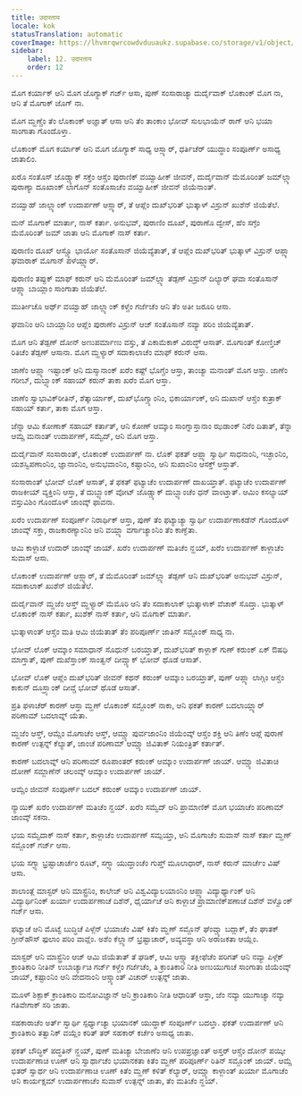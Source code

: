 ```yaml
---
title: उदारताय
locale: kok
statusTranslation: automatic
coverImage: https://lhvmrqwrcowdvduuaukz.supabase.co/storage/v1/object/public/strapi-uploads/small_cover-educacion-fundamental.webp-2d51a7828a2b1309555be27f7e2a61a0.webp
sidebar:
    label: 12. उदारताय
    order: 12
---
```

ಮೊಗ ಕರ್ಯಾಕ್ ಆನಿ ಮೊಗ ಜೊಗ್ಯಾಕ್ ಗರ್ಜ್ ಆಸಾ, ಪುಣ್ ಸಂಸಾರಾಚ್ಯಾ ದುರ್ದೈವಾಕ್ ಲೊಕಾಂಕ್ ಮೊಗ ನಾ, ಆನಿ ತೆ ಮೊಗಾಕ್ ಜೊಗ್ ನಾ.

ಮೊಗ ಮ್ಹಣ್ಚೆಂ ತೆಂ ಲೊಕಾಂಕ್ ಅಜ್ಞಾತ್ ಆಸಾ ಆನಿ ತೆಂ ತಾಂಕಾಂ ಭೋವ್ ಸುಲಭಾಯೆನ್ ರಾಗ್ ಆನಿ ಭಯಾ ಸಾಂಗಾತಾ ಗೊಂದೊಳ್ತಾ.

ಲೊಕಾಂಕ್ ಮೊಗ ಕರ್ಯಾಕ್ ಆನಿ ಮೊಗ ಜೊಗ್ಯಾಕ್ ಸಾಧ್ಯ ಆಸ್ಲ್ಯಾರ್, ಧರ್ತಿಚೆರ್ ಯುದ್ಧಾಂ ಸಂಪೂರ್ಣ್ ಅಸಾಧ್ಯ ಜಾತಾಲಿಂ.

ಖರೊ ಸಂತೊಸ್ ಜೊಡ್ಚ್ಯಾಕ್ ಸಕ್ತೆಂ ಆಸ್ಚೆಂ ಪುರಾಣಿಕ್ ವಯ್ವಾಹೀಕ್ ಜೀವನ್, ದುರ್ದೈವಾನ್ ಮೆಮೊರಿಂತ್ ಜಮ್‌ಲ್ಲ್ಯಾ ಪುರಾಣ್ಯಾ ದೂಖಾಂಕ್ ಲಾಗೊನ್ ಸಂತೊಸಾಚೆಂ ವಯ್ವಾಹೀಕ್ ಜೀವನ್ ಜಿಯೆನಾಂತ್.

ವಯ್ವಾಹ್ ಜಾಲ್ಲ್ಯಾಂಕ್ ಉದಾರ್ಪಣ್ ಆಸ್ಲ್ಯಾರ್, ತೆ ಆಪ್ಲೆಂ ದುಖ್‌ಭರಿತ್ ಭುತ್ಕಾಳ್ ವಿಸ್ರುನ್ ಖುಶೆನ್ ಜಿಯೆತೆಲೆ.

ಮನ್ ಮೊಗಾಕ್ ಮಾರ್ತಾ, ನಾಸ್ ಕರ್ತಾ. ಅನುಭವ್, ಪುರಾಣಿಂ ದೂಖ್, ಪುರಾಣೊ ದ್ವೇಸ್, ಹೆಂ ಸಗ್ಳೆಂ ಮೆಮೊರಿಂತ್ ಜಮ್ ಜಾತಾ ಆನಿ ಮೊಗಾಕ್ ನಾಸ್ ಕರ್ತಾ.

ಪುರಾಣಿಂ ದೂಖ್ ಆಸ್ಚ್ಯೊ ಭಾರ್ಯೊ ಸಂತೊಸಾನ್ ಜಿಯೆವ್ಯೆತಾತ್, ತೆ ಆಪ್ಲೆಂ ದುಖ್‌ಭರಿತ್ ಭುತ್ಕಾಳ್ ವಿಸ್ರುನ್ ಆಪ್ಲ್ಯಾ ಘವಾರಾಕ್ ಮೊಗಾನ್ ಪಳೆಯ್ಲ್ಯಾರ್.

ಪುರಾಣಿಂ ತಪ್ಪುಕ್ ಮಾಫ್ ಕರುನ್ ಆನಿ ಮೆಮೊರಿಂತ್ ಜಮ್‌ಲ್ಲ್ಯಾ ತೆಡ್ಪಣ್ ವಿಸ್ರುನ್ ದಿಲ್ಯಾರ್ ಘವಾ ಸಂತೊಸಾನ್ ಆಪ್ಲ್ಯಾ ಬಾಯ್ಲಾಂ ಸಾಂಗಾತಾ ಜಿಯೆತೆಲೆ.

ಮುರ್ತೀಚೊ ಅರ್ಥ್ ವಯ್ವಾಹ್ ಜಾಲ್ಲ್ಯಾಂಕ್ ಕಳ್ಚೆಂ ಗರ್ಜೆಚೆಂ ಆನಿ ತೆಂ ಅತೀ ಜರೂರಿ ಆಸಾ.

ಘವಾನಿಂ ಆನಿ ಬಾಯ್ಲಾನಿಂ ಆಪ್ಲೆಂ ಪುರಾಣೆಂ ವಿಸ್ರುನ್ ಆಜ್ ಸಂತೊಸಾನ್ ನವ್ಯಾ ಪರಿಂ ಜಿಯೆವ್ಯೆತಾತ್.

ಮೊಗ ಆನಿ ತೆಡ್ಪಣ್ ದೋನ್ ಅಣುಪರ್ಮಾಣು ವಸ್ತು, ತೆ ಎಕಾಮೆಕಾಕ್ ವಿರುದ್ಧ್ ಆಸಾತ್. ಮೊಗಾಂತ್ ಕೋಣ್ತಿಚ್ ರಿತಿಚೆಂ ತೆಡ್ಪಣ್ ಆಸಾನಾ. ಮೊಗ ಮ್ಹಳ್ಯಾರ್ ಸದಾಕಾಲಾಚೆಂ ಮಾಫ್ ಕರುನ್ ಆಸಾ.

ಜಾಣೆಂ ಆಪ್ಲ್ಯಾ ಇಷ್ಟಾಂಕ್ ಆನಿ ದುಸ್ಮಾನಾಂಕ್ ಖರೆಂ ಕಷ್ಟ್ ಭೊಗ್ಚೆಂ ಆಸ್ತಾ, ತಾಂಚ್ಯಾ ಮನಾಂತ್ ಮೊಗ ಆಸ್ತಾ. ಜಾಣೆಂ ಗರೀಬ್, ದುಬ್ಳ್ಯಾಂಕ್ ಸಹಾಯ್ ಕರುನ್ ತಾಕಾ ಖರೆಂ ಮೊಗ ಆಸ್ತಾ.

ಜಾಣೆಂ ಸ್ವಾಭಾವಿಕ್‌ರೀತಿನ್, ಶೆತ್ಕಾರ್ಯಾಕ್, ದುಖ್‌ಭೊಗ್ಚ್ಯಾಂನಿಂ, ಭಿಕಾರ್ಯಾಂಕ್, ಆನಿ ದುಖಾನ್ ಆಸ್ಚೆಂ ಕುತ್ರಾಕ್ ಸಹಾಯ್ ಕರ್ತಾ, ತಾಕಾ ಮೊಗ ಆಸ್ತಾ.

ಜೆನ್ನಾ ಆಮಿ ಕೋಣಾಕ್ ಸಹಾಯ್ ಕರ್ತಾತ್, ಆನಿ ಕೋಣ್ ಆಮ್ಕಾಂ ಸಾಂಗ್ನಾಸ್ತಾನಾಂ ಝಡಾಂಕ್ ನಿರೆಂ ದಿತಾತ್, ತೆನ್ನಾ ಆಮ್ಚೆ ಮನಾಂತ್ ಉದಾರ್ಪಣ್, ಸಮ್ವೆದ್, ಆನಿ ಮೊಗ ಆಸ್ತಾ.

ದುರ್ದೈವಾನ್ ಸಂಸಾರಾಂತ್, ಲೊಕಾಂಕ್ ಉದಾರ್ಪಣ್ ನಾ. ಲೊಕ್ ಫಕತ್ ಆಪ್ಲ್ಯಾ ಸ್ವಾರ್ಥಿ ಸಾಧನಾಂನಿ, ಇಚ್ಛಾಂನಿಂ, ಯಶಸ್ವಿಪಣಾಂನಿಂ, ಜ್ಞಾನಾಂನಿಂ, ಅನುಭವಾಂನಿಂ, ಕಷ್ಟಾಂನಿಂ, ಆನಿ ಸುಖಾಂನಿಂ ಆಸಕ್ತ್ ಆಸ್ತಾತ್.

ಸಂಸಾರಾಂತ್ ಭೋವ್ ಲೊಕ್ ಆಸಾತ್, ತೆ ಫಕತ್ ಫಟ್ಯಾಚೆಂ ಉದಾರ್ಪಣ್ ದಾಖಯ್ತಾತ್. ಫಟ್ಯಾಚೆಂ ಉದಾರ್ಪಣ್ ರಾಜಕೀಯ್ ವ್ಯಕ್ತಿಂನಿ ಆಸ್ತಾ, ತೆ ದುಬ್ಳ್ಯಾಂಕ್ ವೋಟ್ ಜೊಡ್ಚ್ಯಾಕ್ ದುಬ್ಳ್ಯಾಂಚೆಂ ಧನ್ ವಾಂಟ್ತಾತ್. ಆಮಿಂ ಕಸಲ್ಯಾಯ್ ವಸ್ತುವಿಶಿಂ ಗೊಂದೊಳ್ ಜಾಂವ್ಕ್ ಫಾವನಾ.

ಖರೆಂ ಉದಾರ್ಪಣ್ ಸಂಪೂರ್ಣ್ ನಿರಾರ್ಥಿಕ್ ಆಸ್ತಾ, ಪುಣ್ ತೆಂ ಫಟ್ಯಾಚ್ಯಾ ಸ್ವಾರ್ಥಿ ಉದಾರ್ಪಣಾಕಡೆನ್ ಗೊಂದೊಳ್ ಜಾಂವ್ಕ್ ಸಕ್ತಾ, ರಾಜಕಾರಣ್ಯಾಂನಿಂ ಆನಿ ವಯ್ಲ್ಯಾ ವರ್ಗಾಚ್ಯಾಂನಿಂ ತೆಂ ಕಾಣ್ಘೆತಾ.

ಆಮಿ ಕಾಳ್ಜಾಚೆ ಉದಾರ್ ಜಾಂವ್ಕ್ ಜಾಯ್. ಖರೆಂ ಉದಾರ್ಪಣ್ ಮತಿಚೆಂ ನ್ಹಯ್, ಖರೆಂ ಉದಾರ್ಪಣ್ ಕಾಳ್ಜಾಚೆಂ ಸುವಾಸ್ ಆಸಾ.

ಲೊಕಾಂಕ್ ಉದಾರ್ಪಣ್ ಆಸ್ಲ್ಯಾರ್, ತೆ ಮೆಮೊರಿಂತ್ ಜಮ್‌ಲ್ಲ್ಯಾ ತೆಡ್ಪಣ್ ಆನಿ ದುಖ್‌ಭರಿತ್ ಅನುಭವ್ ವಿಸ್ರುನ್, ಸದಾಕಾಲಾಕ್ ಖುಶೆನ್ ಜಿಯೆತೆಲೆ.

ದುರ್ದೈವಾನ್ ಮ್ಹಜೆಂ ಆಸ್ತ್ ಮ್ಹಳ್ಯಾರ್ ಮೆಮೊರಿ ಆನಿ ತೆಂ ಸದಾಕಾಲಾಕ್ ಭುತ್ಕಾಳಾಕ್ ವೆಚಾಕ್ ಸೊದ್ತಾ. ಭುತ್ಕಾಳ್ ಲೊಕಾಂಕ್ ನಾಸ್ ಕರ್ತಾ, ಖುಶೆಕ್ ನಾಸ್ ಕರ್ತಾ, ಆನಿ ಮೊಗಾಕ್ ಮಾರ್ತಾ.

ಭುತ್ಕಾಳಾಂತ್ ಆಸ್ಚೆಂ ಮತಿ ಆಮಿ ಜಿಯೆತಾತ್ ತೆಂ ಪರಿಪೂರ್ಣ್ ಜಾತಿನ್ ಸಮ್ಜೊಂಕ್ ಸಾಧ್ಯ ನಾ.

ಭೋವ್ ಲೊಕ್ ಆಮ್ಕಾಂ ಸಮಾಧಾನ್ ಸೊಧುನ್ ಬರಯ್ತಾತ್, ದುಖ್‌ಭರಿತ್ ಕಾಳ್ಜಾಕ್ ಗುಣ್ ಕರುಂಕ್ ಏಕ್ ಔಷಧಿ ಮಾಗ್ತಾತ್, ಪುಣ್ ದುಖೆಸ್ತಾಂಕ್ ಸಾಂತ್ವನ್ ದೀವ್ಚ್ಯಾಕ್ ಭೋವ್ ಥೊಡೆ ಆಸಾತ್.

ಭೋವ್ ಲೊಕ್ ಆಪ್ಲೆಂ ದುಖ್‌ಭರಿತ್ ಜೀವನ್ ಕಥನ್ ಕರುಂಕ್ ಆಮ್ಕಾಂ ಬರಯ್ತಾತ್, ಪುಣ್ ಆಪ್ಲ್ಯಾ ಲಾಗ್ಗಿಂ ಆಸ್ಚೆಂ ಕಾಕುನ್ ದೂಸ್ರ್ಯಾಂಕ್ ದೀವ್ಚೆ ಭೋವ್ ಥೊಡೆ ಆಸಾತ್.

ಪ್ರತಿ ಫಳಾಚೆರ್ ಕಾರಣ್ ಆಸ್ತಾ ಮ್ಹಣ್ ಲೊಕಾಂಕ್ ಸಮ್ಜೊಂಕ್ ನಾಕಾ, ಆನಿ ಫಕತ್ ಕಾರಣ್ ಬದಲಾಯ್ಲ್ಯಾರ್ ಪರಿಣಾಮ್ ಬದಲಾವ್ನ್ ಯೆತಾ.

ಮ್ಹಜೆಂ ಆಸ್ತ್, ಆಮ್ಚೆಂ ಮೊಗಾಚೆಂ ಆಸ್ತ್, ಆಮ್ಚ್ಯಾ ಪುರ್ವಜಾಂನಿಂ ಜಿಯೆಂವ್ಕ್ ಆಸ್ಚೆಂ ಶಕ್ತಿ ಆನಿ ತಿಣೆಂ ಆಪ್ಲೆ ಪುರಾಣೆ ಕಾರಣ್ ಉತ್ಪನ್ನ್ ಕೆಲ್ಯಾತ್, ಜಾಂಚೆ ಪರಿಣಾಮ್ ಆಮ್ಚ್ಯಾ ಜಿವಿತಾಕ್ ನಿಯಂತ್ರಿತ್ ಕರ್ತಾತ್.

ಕಾರಣ್ ಬದಲಾವ್ನ್ ಆನಿ ಪರಿಣಾಮ್ ರೂಪಾಂತರ್ ಕರುಂಕ್ ಆಮ್ಕಾಂ ಉದಾರ್ಪಣ್ ಜಾಯ್. ಆಮ್ಚ್ಯಾ ಜಿವಿತಾಚಿ ದೋಣ್ ಸಮ್ಜಾಣೆನ್ ಚಲಂವ್ಕ್ ಆಮ್ಕಾಂ ಉದಾರ್ಪಣ್ ಜಾಯ್.

ಆಮ್ಚೆಂ ಜೀವನ್ ಸಂಪೂರ್ಣ್ ಬದಲ್ ಕರುಂಕ್ ಆಮ್ಕಾಂ ಉದಾರ್ಪಣ್ ಜಾಯ್.

ನ್ಯಾಯಿಕ್ ಖರೆಂ ಉದಾರ್ಪಣ್ ಮತಿಚೆಂ ನ್ಹಯ್. ಖರೆಂ ಸಮ್ವೆದ್ ಆನಿ ಪ್ರಾಮಾಣಿಕ್ ಮೊಗ ಭಯಾಚೆಂ ಪರಿಣಾಮ್ ಜಾಂವ್ಕ್ ಸಕನಾ.

ಭಯ ಸಮ್ವೆದಾಕ್ ನಾಸ್ ಕರ್ತಾ, ಕಾಳ್ಜಾಚೆಂ ಉದಾರ್ಪಣ್ ಸಮ್ಪಯ್ತಾ, ಆನಿ ಮೊಗಾಚೆಂ ಸುವಾಸ್ ನಾಸ್ ಕರ್ತಾ ಮ್ಹಣ್ ಸಮ್ಜೊಂಕ್ ಗರ್ಜ್ ಆಸಾ.

ಭಯ ಸಗ್ಳ್ಯಾ ಭ್ರಷ್ಟಾಚಾರ್ಚೆಂ ರೂಟ್, ಸಗ್ಳ್ಯಾ ಯುದ್ಧಾಂಚೆಂ ಗುಪ್ತ್ ಮೂಲಾಧಾರ್, ನಾಸ್ ಕರುನ್ ಮಾರ್ಚೆಂ ವಿಷ್ ಆಸಾ.

ಶಾಲಾಂತ್ಲೆ ಮಾಸ್ಟರ್ ಆನಿ ಮಾಸ್ಟ್ರೆನಿಂ, ಕಾಲೇಜ್ ಆನಿ ವಿಶ್ವವಿದ್ಯಾಲಯಾಂನಿಂ ಆಪ್ಲ್ಯಾ ವಿದ್ಯಾರ್ಥ್ಯಾಂಕ್ ಆನಿ ವಿದ್ಯಾರ್ಥಿನಿಂಕ್ ಖರ್ಯಾ ಉದಾರ್ಪಣಾಚೆ ದಿಶೆನ್, ಧೈರ್ಯಾಚೆ ಆನಿ ಕಾಳ್ಜಾಚೆ ಪ್ರಾಮಾಣಿಕ್‌ಪಣಾಚೆ ದಿಶೆನ್ ವಳ್ವೊಂಕ್ ಗರ್ಜ್ ಆಸಾ.

ಫಟ್ಯಾಚೆ ಆನಿ ಮೊಟ್ವೆ ಬುದ್ಧಿಚೆ ಪಿಳ್ಗೆನ್ ಭಯಾಚೆಂ ವಿಷ್ ಕಿತೆಂ ಮ್ಹಣ್ ಸಮ್ಜೊನ್ ಘೆಂವ್ಚ್ಯಾ ಬದ್ಲಾಕ್, ತೆಂ ಘಾತಕ್ ಗ್ರೀನ್‌ಹೌಸ್ ಫುಲಾಂ ಪರಿಂ ವಾವ್ಲೆಂ. ಅಶೆಂ ಕೆಲ್ಲ್ಯಾನ್ ಭ್ರಷ್ಟಾಚಾರ್, ಅವ್ಯವಸ್ಥಾ ಆನಿ ಅರಾಜಕತಾ ಆಯ್ಲೆಂ.

ಮಾಸ್ಟರ್ ಆನಿ ಮಾಸ್ಟ್ರೆನಿಂ ಆಜ್ ಆಮಿ ಜಿಯೆತಾತ್ ತೆ ಘಡಿಕ್, ಆಮಿ ಆಸ್ಚ್ಯಾ ತಕ್ಲೀಫೆಚೆಂ ಪರಿಗತ್ ಆನಿ ನವ್ಯಾ ಪಿಳ್ಗೆಕ್ ಕ್ರಾಂತಿಕಾರಿ ನೀತಿನ್ ಉಬಾರ್ಚ್ಯಾಚಿ ಗರ್ಜ್ ಕಳ್ಚೆಂ ಗರ್ಜೆಚೆಂ, ತಿ ಕ್ರಾಂತಿಕಾರಿ ನೀತಿ ಅಣುಯುಗಾಚೆ ಸಾಂಗಾತಾ ಜಿಯೆಂವ್ಕ್ ಜಾಯ್, ಕಷ್ಟಾಂನಿಂ ಆನಿ ವೇದನಾಂನಿ ಆಸ್ಚ್ಯಾಂತ್ ವಿಚಾರ್ ಉತ್ಪನ್ನ್ ಜಾತಾ.

ಮೂಳ್ ಶಿಕ್ಪಾಕ್ ಕ್ರಾಂತಿಕಾರಿ ಮನೋವಿಜ್ಞಾನ್ ಆನಿ ಕ್ರಾಂತಿಕಾರಿ ನೀತಿ ಆಧಾರಿತ್ ಆಸ್ತಾ, ಜೆಂ ನವ್ಯಾ ಯುಗಾಚ್ಯಾ ನವ್ಯಾ ಗತಿವೇಗಾಕ್ ಸರಿ ಜಾತಾ.

ಸಹಕಾರಾಚೆಂ ಅರ್ತ್ ಸ್ವಾರ್ಥಿ ಸ್ಪರ್ಧ್ಯಾಚ್ಯಾ ಭಯಾನಕ್ ಯುದ್ಧಾಕ್ ಸಂಪೂರ್ಣ್ ಬದಲ್ತಾ. ಫಕತ್ ಉದಾರ್ಪಣ್ ಆನಿ ಕ್ರಾಂತಿಕಾರಿ ತತ್ವಾನಿಕ್ ವಯ್ಲೆಂ ಕರಿತ್ ತರ್ ಸಹಕಾರ್ ಕರ್ಚೆಂ ಅಸಾಧ್ಯ ಜಾತಾ.

ಫಕತ್ ಬೌದ್ಧಿಕ್ ಪದ್ಧತಿನ್ ನ್ಹಯ್, ಪುಣ್ ಮತಿಚ್ಯಾ ಬೇಜಾಣೆಂ ಆನಿ ಉಪಪ್ರಜ್ಞಾಂತ್ ಅಸ್ತರ್ ಆಸ್ಚೆಂ ದೋನ್ ಪಯ್ಕೀ ಉದಾರ್ಪಣಾಚಿ ಊಣ್ ಆನಿ ಸ್ವಾರ್ಥಾಚೆಂ ಭಯಾನಕತಾ ಕಿತೆಂ ಮ್ಹಣ್ ಪರಿಪೂರ್ಣ್ ರಿತಿನ್ ಸಮ್ಜೊಂಕ್ ಜಾಯ್. ಆಮ್ಚೆ ಭಿತರ್ ಸ್ವಾರ್ಥ ಆನಿ ಉದಾರ್ಪಣಾಚಿ ಊಣ್ ಕಿತೆಂ ಮ್ಹಣ್ ಕಳಿತ್ ಕೆಲ್ಯಾರ್, ಆಮ್ಚ್ಯಾ ಕಾಳ್ಜಾಂತ್ ಖರ್ಯಾ ಮೊಗಾಚೆಂ ಆನಿ ಕಾರ್ಯಕ್ಷಮ್ ಉದಾರ್ಪಣಾಚೆಂ ಸುವಾಸ್ ಉತ್ಪನ್ನ್ ಜಾತಾ, ತೆಂ ಮತಿಚೆಂ ನ್ಹಯ್.

